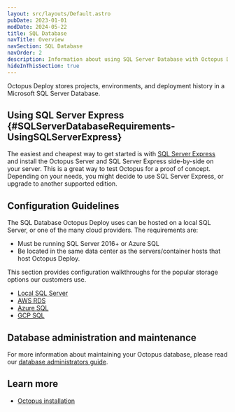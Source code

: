 ```yaml
---
layout: src/layouts/Default.astro
pubDate: 2023-01-01
modDate: 2024-05-22
title: SQL Database
navTitle: Overview
navSection: SQL Database
navOrder: 2
description: Information about using SQL Server Database with Octopus Deploy.
hideInThisSection: true
---
```


Octopus Deploy stores projects, environments, and deployment history in a Microsoft SQL Server Database.

<Sql />

## Using SQL Server Express \{#SQLServerDatabaseRequirements-UsingSQLServerExpress}

The easiest and cheapest way to get started is with [SQL Server Express](http://downloadsqlserverexpress.com/) and install the Octopus Server and SQL Server Express side-by-side on your server. This is a great way to test Octopus for a proof of concept. Depending on your needs, you might decide to use SQL Server Express, or upgrade to another supported edition.

## Configuration Guidelines

The SQL Database Octopus Deploy uses can be hosted on a local SQL Server, or one of the many cloud providers.  The requirements are: 

- Must be running SQL Server 2016+ or Azure SQL
- Be located in the same data center as the servers/container hosts that host Octopus Deploy.

This section provides configuration walkthroughs for the popular storage options our customers use.

- [Local SQL Server](/docs/installation/sql-database/local-sql-server)
- [AWS RDS](/docs/installation/sql-database/aws-rds)
- [Azure SQL](/docs/installation/sql-database/azure-sql)
- [GCP SQL](/docs/installation/sql-database/gcp-sql)


## Database administration and maintenance

For more information about maintaining your Octopus database, please read our [database administrators guide](/docs/administration/data/octopus-database).

## Learn more

 - [Octopus installation](/docs/installation)